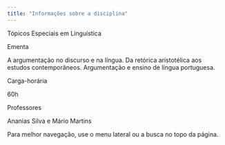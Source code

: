 ```yaml
---
title: "Informações sobre a disciplina"
---
```


::: titulo-nao-numerado
Tópicos Especiais em Linguística  
:::

::: subtitulo-nao-numerado
Ementa
:::

A argumentação no discurso e na língua. Da retórica aristotélica aos estudos contemporâneos. Argumentação e ensino de língua portuguesa.  

::: subtitulo-nao-numerado
Carga-horária
:::

60h  

::: subtitulo-nao-numerado
Professores
:::

Ananias Silva e Mário Martins

::: callout-tip
Para melhor navegação, use o menu lateral ou a busca no topo da página.
:::